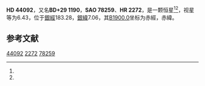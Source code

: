 {{Starbox begin
| name = HD 44092
}}
{{Starbox observe
| epoch = [[J2000.0|J2000.0]]
| constell = {{星座名待查}}<ref name=SIMBAD>{{cite web
 | url=http://simbad.u-strasbg.fr/simbad/sim-id?Ident=HR+2272
 | title=Pulsating variable Star
 | publisher=Centre de Données astronomiques de Strasbourg
 | work=SIMBAD
 | accessdate=2012-07-13
 | archive-date=2016-03-18
 | archive-url=https://web.archive.org/web/20160318080255/http://simbad.u-strasbg.fr/simbad/sim-id?Ident=HR+2272
 | dead-url=no
 }}</ref><ref name=DATA>{{cite web
 | url=http://vizier.u-strasbg.fr/viz-bin/VizieR-5?-out.add=.&-source=5050&-corr=PK=HR&-out.max=9999&HR=2272
 | title=VizieR Detailed Page
 | accessdate=2012-07-13
 | archive-date=2019-02-16
 | archive-url=https://web.archive.org/web/20190216112318/http://vizier.u-strasbg.fr/viz-bin/VizieR-5?-out.add=.&-source=5050&-corr=PK=HR&-out.max=9999&HR=2272
 | dead-url=no
 }}</ref>
| 星官 = 
| ra = {{RA|6|21|12.1}}<ref name=SIMBAD /><ref name=DATA />
| dec = {{DEC|+29|32|28}}<ref name=SIMBAD /><ref name=DATA />
| appmag_v = 6.43<ref name=SIMBAD /><ref name=DATA />
}}
{{Starbox character
| class = A1V s<ref name=SIMBAD /><ref name=DATA />
| b-v = 0.06<ref name=SIMBAD /><ref name=DATA />
| u-b = 0.01<ref name=SIMBAD /><ref name=DATA />
| r-i = <ref name=SIMBAD /><ref name=DATA />
| variable = 
}}
{{Starbox astrometry
| radial_v = 0.01
| prop_mo_ra = 21
| parallax = 
| p_error = 
}}
{{Starbox catalog
| names =BD+29 1190，[[SAO星表|SAO]] 78259，[[HD星表|HD]] 44092，[[HR星表|HR]] 2272}}
{{Starbox reference |Simbad=HR+2272}}
{{Starbox end}}

'''HD 44092'''，又名'''BD+29 1190'''，'''SAO 78259'''、'''HR 2272'''，是一颗恒星<ref name=SIMBAD /><ref name=DATA />，视星等为6.43，位于[[銀道座標系|銀經]]183.28，[[銀道座標系|銀緯]]7.06，其[[B1900.0|B1900.0]]坐标为赤經{{RA|6|14|48.9}}，赤緯{{DEC|+29|7.06|9}}。

== 参考文献 ==
{{reflist}}

{{star-stub}}

[[Category:HD和HDE天體|44092]]
[[Category:HR天體|2272]]
[[Category:SAO天體|78259]]
